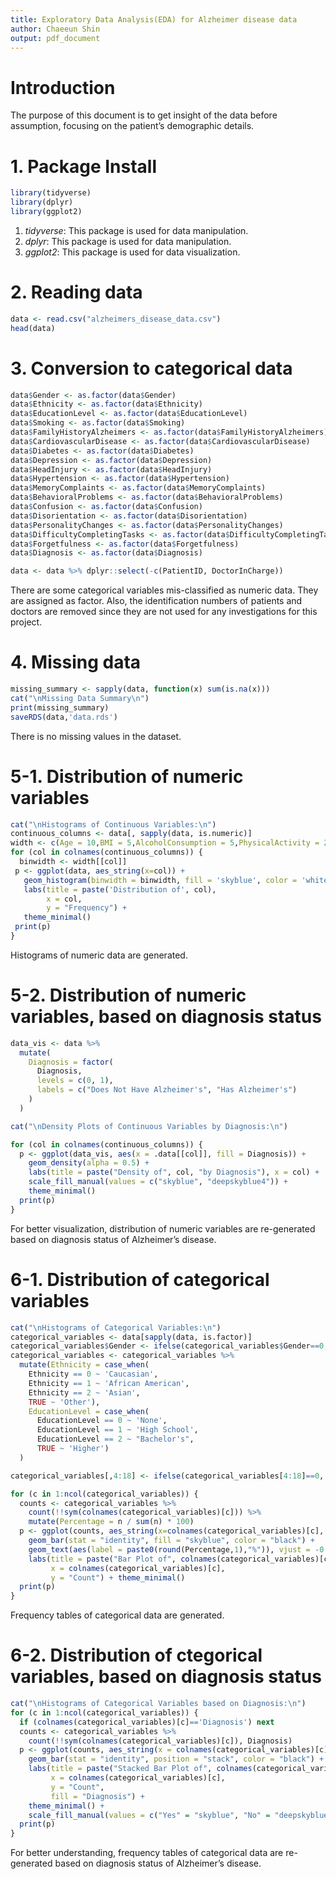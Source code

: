 ```yaml
---
title: Exploratory Data Analysis(EDA) for Alzheimer disease data
author: Chaeeun Shin
output: pdf_document
---
```

# Introduction
The purpose of this document is to get insight of the data before assumption, focusing on the patient's demographic details. 

# 1. Package Install
```r
library(tidyverse)
library(dplyr)
library(ggplot2)
```
1. *tidyverse*: This package is used for data manipulation.
2. *dplyr*: This package is used for data manipulation.
3. *ggplot2*: This package is used for data visualization.

# 2. Reading data
```r
data <- read.csv("alzheimers_disease_data.csv")
head(data)
```
# 3. Conversion to categorical data
```r
data$Gender <- as.factor(data$Gender)
data$Ethnicity <- as.factor(data$Ethnicity)
data$EducationLevel <- as.factor(data$EducationLevel)
data$Smoking <- as.factor(data$Smoking)
data$FamilyHistoryAlzheimers <- as.factor(data$FamilyHistoryAlzheimers)
data$CardiovascularDisease <- as.factor(data$CardiovascularDisease)
data$Diabetes <- as.factor(data$Diabetes)
data$Depression <- as.factor(data$Depression)
data$HeadInjury <- as.factor(data$HeadInjury)
data$Hypertension <- as.factor(data$Hypertension)
data$MemoryComplaints <- as.factor(data$MemoryComplaints)
data$BehavioralProblems <- as.factor(data$BehavioralProblems)
data$Confusion <- as.factor(data$Confusion)
data$Disorientation <- as.factor(data$Disorientation)
data$PersonalityChanges <- as.factor(data$PersonalityChanges)
data$DifficultyCompletingTasks <- as.factor(data$DifficultyCompletingTasks)
data$Forgetfulness <- as.factor(data$Forgetfulness)
data$Diagnosis <- as.factor(data$Diagnosis)

data <- data %>% dplyr::select(-c(PatientID, DoctorInCharge))
```
There are some categorical variables mis-classified as numeric data. They are assigned as factor. Also, the identification numbers of patients and doctors are removed since they are not used for any investigations for this project.

# 4. Missing data
```r
missing_summary <- sapply(data, function(x) sum(is.na(x)))
cat("\nMissing Data Summary\n")
print(missing_summary)
saveRDS(data,'data.rds')
```
There is no missing values in the dataset. 

# 5-1. Distribution of numeric variables
```r
cat("\nHistograms of Continuous Variables:\n")
continuous_columns <- data[, sapply(data, is.numeric)]
width <- c(Age = 10,BMI = 5,AlcoholConsumption = 5,PhysicalActivity = 2,DietQuality = 2,SleepQuality = 2,SystolicBP = 10,DiastolicBP = 10,CholesterolTotal = 30,CholesterolLDL = 30,CholesterolHDL = 10,CholesterolTriglycerides = 70,MMSE = 5, FunctionalAssessment = 2,ADL = 2)
for (col in colnames(continuous_columns)) {
  binwidth <- width[[col]]
 p <- ggplot(data, aes_string(x=col)) +
   geom_histogram(binwidth = binwidth, fill = 'skyblue', color = 'white') +
   labs(title = paste('Distribution of', col),
        x = col,
        y = "Frequency") +
   theme_minimal()
 print(p)
}
```
Histograms of numeric data are generated. 

# 5-2. Distribution of numeric variables, based on diagnosis status
```r
data_vis <- data %>%
  mutate(
    Diagnosis = factor(
      Diagnosis,
      levels = c(0, 1),
      labels = c("Does Not Have Alzheimer's", "Has Alzheimer's")
    )
  )

cat("\nDensity Plots of Continuous Variables by Diagnosis:\n")

for (col in colnames(continuous_columns)) {
  p <- ggplot(data_vis, aes(x = .data[[col]], fill = Diagnosis)) +
    geom_density(alpha = 0.5) +
    labs(title = paste("Density of", col, "by Diagnosis"), x = col) +
    scale_fill_manual(values = c("skyblue", "deepskyblue4")) +
    theme_minimal()
  print(p)
}
```
For better visualization, distribution of numeric variables are re-generated based on diagnosis status of Alzheimer's disease.

# 6-1. Distribution of categorical variables
```r
cat("\nHistograms of Categorical Variables:\n")
categorical_variables <- data[sapply(data, is.factor)]
categorical_variables$Gender <- ifelse(categorical_variables$Gender==0,'Male','Female')
categorical_variables <- categorical_variables %>%
  mutate(Ethnicity = case_when(
    Ethnicity == 0 ~ 'Caucasian',
    Ethnicity == 1 ~ 'African American',
    Ethnicity == 2 ~ 'Asian',
    TRUE ~ 'Other'),
    EducationLevel = case_when(
      EducationLevel == 0 ~ 'None',
      EducationLevel == 1 ~ 'High School',
      EducationLevel == 2 ~ "Bachelor's",
      TRUE ~ 'Higher')
  )

categorical_variables[,4:18] <- ifelse(categorical_variables[4:18]==0,'No','Yes')

for (c in 1:ncol(categorical_variables)) {
  counts <- categorical_variables %>% 
    count(!!sym(colnames(categorical_variables)[c])) %>%
    mutate(Percentage = n / sum(n) * 100)
  p <- ggplot(counts, aes_string(x=colnames(categorical_variables)[c], y = "n")) +
    geom_bar(stat = "identity", fill = "skyblue", color = "black") +
    geom_text(aes(label = paste0(round(Percentage,1),"%")), vjust = -0.5) +
    labs(title = paste("Bar Plot of", colnames(categorical_variables)[c]),
         x = colnames(categorical_variables)[c],
         y = "Count") + theme_minimal()
  print(p)
}
```
Frequency tables of categorical data are generated. 

# 6-2. Distribution of ctegorical variables, based on diagnosis status
```r
cat("\nHistograms of Categorical Variables based on Diagnosis:\n")
for (c in 1:ncol(categorical_variables)) {
  if (colnames(categorical_variables)[c]=='Diagnosis') next
  counts <- categorical_variables %>%
    count(!!sym(colnames(categorical_variables)[c]), Diagnosis)
  p <- ggplot(counts, aes_string(x = colnames(categorical_variables)[c], y = "n", fill = "Diagnosis")) +
    geom_bar(stat = "identity", position = "stack", color = "black") +
    labs(title = paste("Stacked Bar Plot of", colnames(categorical_variables)[c], "by Diagnosis"),
         x = colnames(categorical_variables)[c],
         y = "Count",
         fill = "Diagnosis") +
    theme_minimal() +
    scale_fill_manual(values = c("Yes" = "skyblue", "No" = "deepskyblue4"))  
  print(p)
}
```
For better understanding, frequency tables of categorical data are re-generated based on diagnosis status of Alzheimer's disease. 